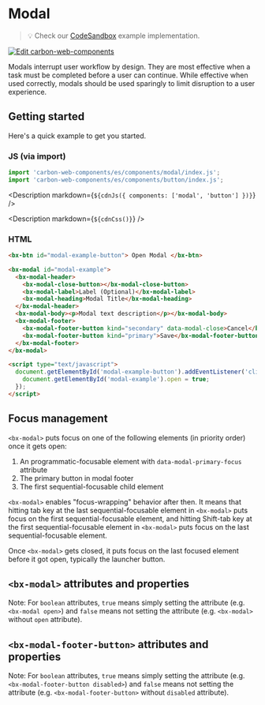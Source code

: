 
# Modal

> 💡 Check our
> [CodeSandbox](https://codesandbox.io/s/github/carbon-design-system/carbon-web-components/tree/main/examples/codesandbox/basic/components/modal)
> example implementation.

[![Edit carbon-web-components](https://codesandbox.io/static/img/play-codesandbox.svg)](https://codesandbox.io/s/github/carbon-design-system/carbon-web-components/tree/main/examples/codesandbox/basic/components/modal)

Modals interrupt user workflow by design.
They are most effective when a task must be completed before a user can continue.
While effective when used correctly, modals should be used sparingly to limit disruption to a user experience.

## Getting started

Here's a quick example to get you started.

### JS (via import)

```javascript
import 'carbon-web-components/es/components/modal/index.js';
import 'carbon-web-components/es/components/button/index.js';
```

<Description markdown={`${cdnJs({ components: ['modal', 'button'] })}`} />

<Description markdown={`${cdnCss()}`} />

### HTML

```html
<bx-btn id="modal-example-button"> Open Modal </bx-btn>

<bx-modal id="modal-example">
  <bx-modal-header>
    <bx-modal-close-button></bx-modal-close-button>
    <bx-modal-label>Label (Optional)</bx-modal-label>
    <bx-modal-heading>Modal Title</bx-modal-heading>
  </bx-modal-header>
  <bx-modal-body><p>Modal text description</p></bx-modal-body>
  <bx-modal-footer>
    <bx-modal-footer-button kind="secondary" data-modal-close>Cancel</bx-modal-footer-button>
    <bx-modal-footer-button kind="primary">Save</bx-modal-footer-button>
  </bx-modal-footer>
</bx-modal>

<script type="text/javascript">
  document.getElementById('modal-example-button').addEventListener('click', () => {
    document.getElementById('modal-example').open = true;
  });
</script>
```

## Focus management

`<bx-modal>` puts focus on one of the following elements (in priority order) once it gets open:

1. An programmatic-focusable element with `data-modal-primary-focus` attribute
2. The primary button in modal footer
3. The first sequential-focusable child element

`<bx-modal>` enables "focus-wrapping" behavior after then.
It means that hitting tab key at the last sequential-focusable element in `<bx-modal>` puts focus on the first sequential-focusable element, and hitting Shift-tab key at the first sequential-focusable element in `<bx-modal>` puts focus on the last sequential-focusable element.

Once `<bx-modal>` gets closed, it puts focus on the last focused element before it got open, typically the launcher button.

## `<bx-modal>` attributes and properties

Note: For `boolean` attributes, `true` means simply setting the attribute (e.g. `<bx-modal open>`) and `false` means not setting the attribute (e.g. `<bx-modal>` without `open` attribute).

<Props of="bx-modal" />

## `<bx-modal-footer-button>` attributes and properties

Note: For `boolean` attributes, `true` means simply setting the attribute (e.g. `<bx-modal-footer-button disabled>`) and `false` means not setting the attribute (e.g. `<bx-modal-footer-button>` without `disabled` attribute).

<Props of="bx-modal-footer-button" />
